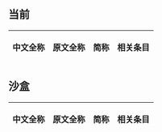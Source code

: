 {{Testcases notice}}

== 当前 ==
{| class="sortable wikitable" style="width: 100%;"
|- 
! 中文全称
! 原文全称
! 简称
! 相关条目
{{CGroup/list/item|瑪利歐|C1=-{zh-cn:马力欧;zh-tw:瑪利歐;zh-hk:瑪利歐}-|Mario|--|瑪利歐系列|C4=-{zh-cn:马力欧系列;zh-tw:瑪利歐系列;zh-hk:瑪利歐系列;}-}}
|}
== 沙盒 ==
{| class="sortable wikitable" style="width: 100%;"
|- 
! 中文全称
! 原文全称
! 简称
! 相关条目
{{CGroup/list/item/sandbox|瑪利歐|C1=-{zh-cn:马力欧;zh-tw:瑪利歐;zh-hk:瑪利歐}-|Mario|--|瑪利歐系列|C4=-{zh-cn:马力欧系列;zh-tw:瑪利歐系列;zh-hk:瑪利歐系列;}-}}
|}